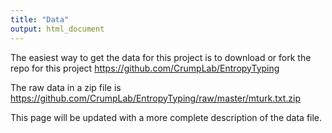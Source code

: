 ```yaml
---
title: "Data"
output: html_document
---
```


The easiest way to get the data for this project is to download or fork the repo for this project [https://github.com/CrumpLab/EntropyTyping](https://github.com/CrumpLab/EntropyTyping)

The raw data in a zip file is [https://github.com/CrumpLab/EntropyTyping/raw/master/mturk.txt.zip](https://github.com/CrumpLab/EntropyTyping/raw/master/mturk.txt.zip)

This page will be updated with a more complete description of the data file. 
